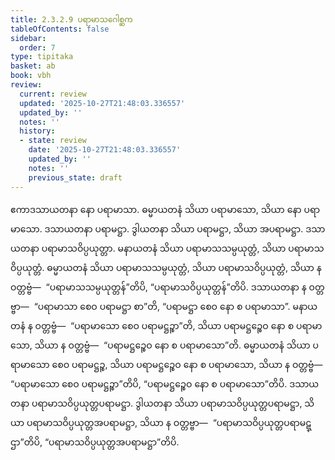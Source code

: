 ```yaml
---
title: 2.3.2.9 ပရာမာသဂေါစ္ဆက
tableOfContents: false
sidebar:
  order: 7
type: tipitaka
basket: ab
book: vbh
review:
  current: review
  updated: '2025-10-27T21:48:03.336557'
  updated_by: ''
  notes: ''
  history:
  - state: review
    date: '2025-10-27T21:48:03.336557'
    updated_by: ''
    notes: ''
    previous_state: draft
---
```



<ReviewStatus review={frontmatter.review} showDetails={true} />

<HypothesisAnnotation frontmatter={frontmatter} />

<DynamicBreadcrumb />

<Paragraph number="603" book="vbh">
ဧကာဒသာယတနာ နော ပရာမာသာ. ဓမ္မာယတနံ သိယာ ပရာမာသော, သိယာ နော ပရာမာသော. ဒသာယတနာ ပရာမဋ္ဌာ. ဒွါယတနာ သိယာ ပရာမဋ္ဌာ, သိယာ အပရာမဋ္ဌာ. ဒသာယတနာ ပရာမာသဝိပ္ပယုတ္တာ. မနာယတနံ သိယာ ပရာမာသသမ္ပယုတ္တံ, သိယာ ပရာမာသဝိပ္ပယုတ္တံ. ဓမ္မာယတနံ သိယာ ပရာမာသသမ္ပယုတ္တံ, သိယာ ပရာမာသဝိပ္ပယုတ္တံ, သိယာ န ဝတ္တဗ္ဗံ—  “ပရာမာသသမ္ပယုတ္တန်”တိပိ, “ပရာမာသဝိပ္ပယုတ္တန်”တိပိ. ဒသာယတနာ န ဝတ္တဗ္ဗာ—  “ပရာမာသာ စေဝ ပရာမဋ္ဌာ စာ”တိ, “ပရာမဋ္ဌာ စေဝ နော စ ပရာမာသာ”. မနာယတနံ န ဝတ္တဗ္ဗံ—  “ပရာမာသော စေဝ ပရာမဋ္ဌဉ္စာ”တိ, သိယာ ပရာမဋ္ဌဉ္စေဝ နော စ ပရာမာသော, သိယာ န ဝတ္တဗ္ဗံ—  “ပရာမဋ္ဌဉ္စေဝ နော စ ပရာမာသော”တိ. ဓမ္မာယတနံ သိယာ ပရာမာသော စေဝ ပရာမဋ္ဌဉ္စ, သိယာ ပရာမဋ္ဌဉ္စေဝ နော စ ပရာမာသော, သိယာ န ဝတ္တဗ္ဗံ—  “ပရာမာသော စေဝ ပရာမဋ္ဌဉ္စာ”တိပိ, “ပရာမဋ္ဌဉ္စေဝ နော စ ပရာမာသော”တိပိ. ဒသာယတနာ ပရာမာသဝိပ္ပယုတ္တပရာမဋ္ဌာ. ဒွါယတနာ သိယာ ပရာမာသဝိပ္ပယုတ္တပရာမဋ္ဌာ, သိယာ ပရာမာသဝိပ္ပယုတ္တအပရာမဋ္ဌာ, သိယာ န ဝတ္တဗ္ဗာ—  “ပရာမာသဝိပ္ပယုတ္တပရာမဋ္ဌာ”တိပိ, “ပရာမာသဝိပ္ပယုတ္တအပရာမဋ္ဌာ”တိပိ.
</Paragraph>
